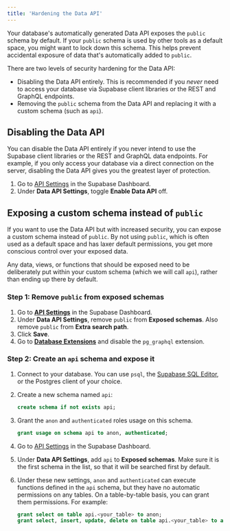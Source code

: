 ```yaml
---
title: 'Hardening the Data API'
---
```


Your database's automatically generated Data API exposes the `public` schema by default. If your `public` schema is used by other tools as a default space, you might want to lock down this schema. This helps prevent accidental exposure of data that's automatically added to `public`.

There are two levels of security hardening for the Data API:

- Disabling the Data API entirely. This is recommended if you _never_ need to access your database via Supabase client libraries or the REST and GraphQL endpoints.
- Removing the `public` schema from the Data API and replacing it with a custom schema (such as `api`).

## Disabling the Data API

You can disable the Data API entirely if you never intend to use the Supabase client libraries or the REST and GraphQL data endpoints. For example, if you only access your database via a direct connection on the server, disabling the Data API gives you the greatest layer of protection.

1. Go to [API Settings](/dashboard/project/_/settings/api) in the Supabase Dashboard.
1. Under **Data API Settings**, toggle **Enable Data API** off.

## Exposing a custom schema instead of `public`

If you want to use the Data API but with increased security, you can expose a custom schema instead of `public`. By not using `public`, which is often used as a default space and has laxer default permissions, you get more conscious control over your exposed data.

Any data, views, or functions that should be exposed need to be deliberately put within your custom schema (which we will call `api`), rather than ending up there by default.

### Step 1: Remove `public` from exposed schemas

1.  Go to [**API Settings**](/dashboard/project/_/settings/api) in the Supabase Dashboard.
1.  Under **Data API Settings**, remove `public` from **Exposed schemas**. Also remove `public` from **Extra search path**.
1.  Click **Save**.
1.  Go to [**Database Extensions**](/dashboard/project/_/database/extensions) and disable the `pg_graphql` extension.

### Step 2: Create an `api` schema and expose it

1.  Connect to your database. You can use `psql`, the [Supabase SQL Editor](/dashboard/project/_/sql), or the Postgres client of your choice.

1.  Create a new schema named `api`:

    ```sql
    create schema if not exists api;
    ```

1.  Grant the `anon` and `authenticated` roles usage on this schema.

    ```sql
    grant usage on schema api to anon, authenticated;
    ```

1.  Go to [API Settings](/dashboard/project/_/settings/api) in the Supabase Dashboard.

1.  Under **Data API Settings**, add `api` to **Exposed schemas**. Make sure it is the first schema in the list, so that it will be searched first by default.

1.  Under these new settings, `anon` and `authenticated` can execute functions defined in the `api` schema, but they have no automatic permissions on any tables. On a table-by-table basis, you can grant them permissions. For example:

    ```sql
    grant select on table api.<your_table> to anon;
    grant select, insert, update, delete on table api.<your_table> to authenticated;
    ```
